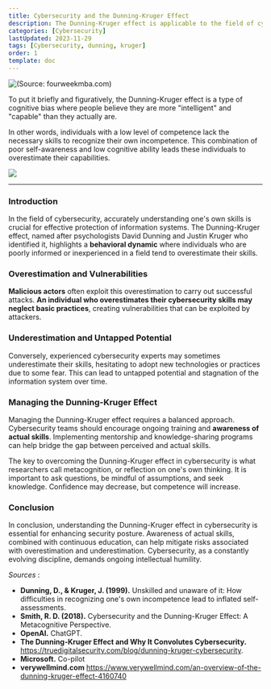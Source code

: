 ---
title: Cybersecurity and the Dunning-Kruger Effect
description: The Dunning-Kruger effect is applicable to the field of cybersecurity and represents a threat to businesses.
categories: [Cybersecurity]
lastUpdated: 2023-11-29
tags: [Cybersecurity, dunning, kruger]
order: 1
template: doc
---

![(Source: fourweekmba.com)](../../assets/cybersecurite/cybersecurite_dunning_kruger/dunning-kruger.webp)

To put it briefly and figuratively, the Dunning-Kruger effect is a type of cognitive bias where people believe they are more "intelligent" and "capable" than they actually are. 

In other words, individuals with a low level of competence lack the necessary skills to recognize their own incompetence. This combination of poor self-awareness and low cognitive ability leads these individuals to overestimate their capabilities.

![](../../assets/cybersecurite/cybersecurite_dunning_kruger/salt.gif)

---

### Introduction

In the field of cybersecurity, accurately understanding one's own skills is crucial for effective protection of information systems. The Dunning-Kruger effect, named after psychologists David Dunning and Justin Kruger who identified it, highlights a **behavioral dynamic** where individuals who are poorly informed or inexperienced in a field tend to overestimate their skills.

### Overestimation and Vulnerabilities

**Malicious actors** often exploit this overestimation to carry out successful attacks. **An individual who overestimates their cybersecurity skills may neglect basic practices**, creating vulnerabilities that can be exploited by attackers.

### Underestimation and Untapped Potential

Conversely, experienced cybersecurity experts may sometimes underestimate their skills, hesitating to adopt new technologies or practices due to some fear. This can lead to untapped potential and stagnation of the information system over time.

### Managing the Dunning-Kruger Effect

Managing the Dunning-Kruger effect requires a balanced approach. Cybersecurity teams should encourage ongoing training and **awareness of actual skills**. Implementing mentorship and knowledge-sharing programs can help bridge the gap between perceived and actual skills.

The key to overcoming the Dunning-Kruger effect in cybersecurity is what researchers call metacognition, or reflection on one's own thinking. It is important to ask questions, be mindful of assumptions, and seek knowledge. Confidence may decrease, but competence will increase.

### Conclusion

In conclusion, understanding the Dunning-Kruger effect in cybersecurity is essential for enhancing security posture. Awareness of actual skills, combined with continuous education, can help mitigate risks associated with overestimation and underestimation. Cybersecurity, as a constantly evolving discipline, demands ongoing intellectual humility.

*Sources* : 

- **Dunning, D., & Kruger, J. (1999).** Unskilled and unaware of it: How difficulties in recognizing one's own incompetence lead to inflated self-assessments.
- **Smith, R. D. (2018).** Cybersecurity and the Dunning-Kruger Effect: A Metacognitive Perspective.
- **OpenAI.** ChatGPT.
- **The Dunning-Kruger Effect and Why It Convolutes Cybersecurity.** https://truedigitalsecurity.com/blog/dunning-kruger-cybersecurity.
- **Microsoft.** Co-pilot
- **verywellmind.com** https://www.verywellmind.com/an-overview-of-the-dunning-kruger-effect-4160740